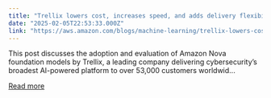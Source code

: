 ```yaml
---
title: "Trellix lowers cost, increases speed, and adds delivery flexibility with cost-effective and performant Amazon Nova Micro and Amazon Nova Lite models"
date: "2025-02-05T22:53:33.000Z"
link: "https://aws.amazon.com/blogs/machine-learning/trellix-lowers-cost-increases-speed-and-adds-delivery-flexibility-with-cost-effective-and-performant-amazon-nova-micro-and-amazon-nova-lite-models/"
---
```


This post discusses the adoption and evaluation of Amazon Nova foundation models by Trellix, a leading company delivering cybersecurity’s broadest AI-powered platform to over 53,000 customers worldwid...

[Read more](https://aws.amazon.com/blogs/machine-learning/trellix-lowers-cost-increases-speed-and-adds-delivery-flexibility-with-cost-effective-and-performant-amazon-nova-micro-and-amazon-nova-lite-models/)
